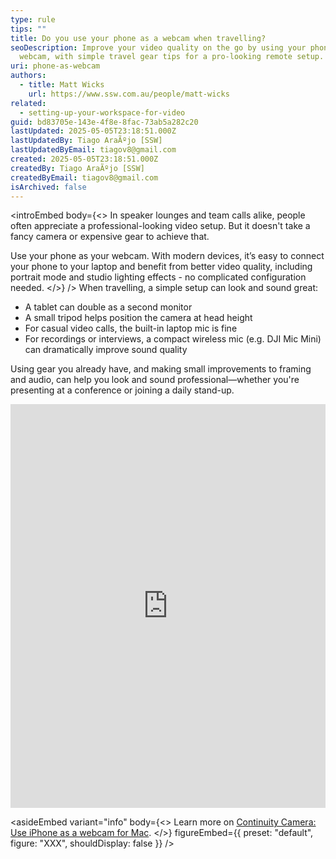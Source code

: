 ```yaml
---
type: rule
tips: ""
title: Do you use your phone as a webcam when travelling?
seoDescription: Improve your video quality on the go by using your phone as a
  webcam, with simple travel gear tips for a pro-looking remote setup.
uri: phone-as-webcam
authors:
  - title: Matt Wicks
    url: https://www.ssw.com.au/people/matt-wicks
related:
  - setting-up-your-workspace-for-video
guid: bd83705e-143e-4f8e-8fac-73ab5a282c20
lastUpdated: 2025-05-05T23:18:51.000Z
lastUpdatedBy: Tiago AraÃºjo [SSW]
lastUpdatedByEmail: tiagov8@gmail.com
created: 2025-05-05T23:18:51.000Z
createdBy: Tiago AraÃºjo [SSW]
createdByEmail: tiagov8@gmail.com
isArchived: false
---
```

<introEmbed
  body={<>
In speaker lounges and team calls alike, people often appreciate a professional-looking video setup. But it doesn't take a fancy camera or expensive gear to achieve that.

Use your phone as your webcam. With modern devices, it’s easy to connect your phone to your laptop and benefit from better video quality, including portrait mode and studio lighting effects - no complicated configuration needed.
  </>}
/>
When travelling, a simple setup can look and sound great:

* A tablet can double as a second monitor
* A small tripod helps position the camera at head height
* For casual video calls, the built-in laptop mic is fine
* For recordings or interviews, a compact wireless mic (e.g. DJI Mic Mini) can dramatically improve sound quality

Using gear you already have, and making small improvements to framing and audio, can help you look and sound professional—whether you're presenting at a conference or joining a daily stand-up.

<iframe src="https://www.linkedin.com/embed/feed/update/urn:li:share:7289665677651558400?collapsed=1" height="646" width="504" frameborder="0" allowfullscreen="" title="Embedded post"></iframe>

<asideEmbed
  variant="info"
  body={<>
    Learn more on [Continuity Camera: Use iPhone as a webcam for Mac](https://support.apple.com/en-us/102546).
  </>}
  figureEmbed={{
    preset: "default",
    figure: "XXX",
    shouldDisplay: false
  }}
/>
